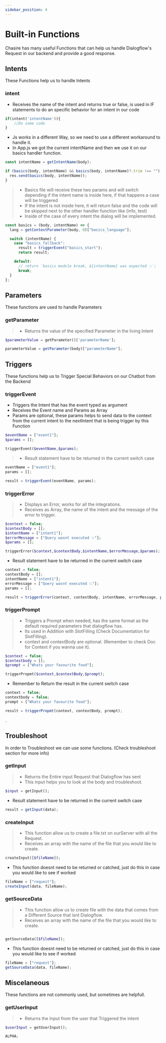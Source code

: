 ```yaml
---
sidebar_position: 4
---
```


# Built-in Functions


Chasire has many useful Functions that can help us handle Dialogflow's Request in our backend and provide a good response.

## Intents

These Functions help us to handle Intents

### intent

<Tabs>
<TabItem value="php" label="PHP">

- Receives the name of the intent and returns true or false, is used in IF statements to do an specific behavior for an intent in our code

```php
if(intent('intentName')){
    //Do some code
}
```

</TabItem>
<TabItem value="nodejs" label="Node.js">

- Js works in a different Way, so we need to use a different workaround to handle it.
- In App.js we got the current intentName and then we use it on our basics handler function.

```js
const intentName = getIntentName(body);

if (basics(body, intentName) && basics(body, intentName)?.trim !== "") {
  res.send(basics(body, intentName));
}
```

> - Basics file will receive these two params and will switch depending if the intent name is inside here, if that happens a case will be triggered
> - If the intent is not inside here, it will return false and the code will be skipped next to the other handler function like (info, test)
> - Inside of the case of every intent the dialog will be implemented.

```js
const basics = (body, intentName) => {
  lang = getContextParameter(body, 0)["basics_language"];

  switch (intentName) {
    case "basics_fallback":
      result = triggerEvent("basics_start");
      return result;

    default:
      // return `basics module break, ${intentName} was expected 💥`;
      break;
  }
};
```

</TabItem>
</Tabs>

## Parameters

These functions are used to handle Parameters

### getParameter

> - Returns the value of the specified Parameter in the living Intent

<Tabs>
<TabItem value="php" label="PHP">

```php
$parameterValue = getParameter()['parameterName'];
```

</TabItem>
<TabItem value="nodejs" label="Node.js">

```js
parameterValue = getParameter(body)["parameterName"];
```

</TabItem>
</Tabs>

## Triggers

These functions help us to Trigger Special Behaviors on our Chatbot from the Backend

### triggerEvent

- Triggers the Intent that has the event typed as argument
- Receives the Event name and Params as Array
- Params are optional, these params helps to send data to the context from the current intent to the nextIntent that is being trigger by this Function

<Tabs>
<TabItem value="php" label="PHP">

```php
$eventName = ["event1"];
$params = [];

triggerEvent($eventName,$params);
```

</TabItem>
<TabItem value="nodejs" label="Node.js">

> - Result statement have to be returned in the current switch case

```js
eventName = ["event1"];
params = [];

result = triggerEvent(eventName, params);
```

</TabItem>
</Tabs>

### triggerError

> - Displays an Error, works for all the integrations.
> - Receives as Array, the name of the intent and the message of the error to trigger.

<Tabs>
<TabItem value="php" label="PHP">

```php
$context = false;
$contextBody = [];
$intentName = ["intent1"];
$errorMessage = ["Query wasnt executed 💥"];
$params = [];

triggerError($context,$contextBody,$intentName,$errorMessage,$params);
```

</TabItem>
<TabItem value="nodejs" label="Node.js">

- Result statement have to be returned in the current switch case

```js
context = false;
contextBody = [];
intentName = ["intent1"];
errorMessage = ["Query wasnt executed 💥"];
params = [];

result = triggerError(context, contextBody, intentName, errorMessage, params);
```

</TabItem>
</Tabs>

### triggerPrompt

> - Triggers a Prompt when needed, has the same format as the default required parameters that dialogflow has.
> - Its used in Addition with SlotFilling (Check Documentation for SlotFilling).
> - context and contextBody are optional. (Remember to check Doc for Context if you wanna use it).

<Tabs>
<TabItem value="php" label="PHP">

```php
$context = false;
$contextbody = [];
$prompt = ["Whats your favourite food"];

triggerPropmt($context,$contextBody,$prompt);
```

</TabItem>
<TabItem value="nodejs" label="Node.js">

- Remember to Return the result in the current switch case

```js
context = false;
contextbody = false;
prompt = ["Whats your favourite food"];

result = triggerPropmt(context, contextBody, prompt);
```

</TabItem>
</Tabs>

.

## Troubleshoot

In order to Troubleshoot we can use some functions. (Check troubleshoot section for more info)

### getInput

> - Returns the Entire input Request that Dialogflow has sent
> - This input helps you to look at the body and troubleshoot.

<Tabs>
<TabItem value="php" label="PHP">

```php
$input = getInput();
```

</TabItem>
<TabItem value="nodejs" label="Node.js">

- Result statement have to be returned in the current switch case

```js
result = getInput(data);
```

</TabItem>
</Tabs>

### createInput

> - This function allow us to create a file.txt on ourServer with all the Request.
> - Receives an array with the name of the file that you would like to create.

<Tabs>
<TabItem value="php" label="PHP">

```php
createInput([$fileName]);
```

</TabItem>
<TabItem value="nodejs" label="Node.js">

- This function doesnt need to be returned or catched, just do this in case you would like to see if worked

```js
fileName = ["request"];
createInput(data, fileName);
```

</TabItem>
</Tabs>

### getSourceData

> - This function allow us to create file with the data that comes from a Different Source that isnt Dialogflow.
> - Receives an array with the name of the file that you would like to create.

<Tabs>
<TabItem value="php" label="PHP">

```php

getSourceData([$fileName]);
```

</TabItem>
<TabItem value="nodejs" label="Node.js">

- This function doesnt need to be returned or catched, just do this in case you would like to see if worked

```js
fileName = ["request"];
getSourceData(data, fileName);
```

</TabItem>
</Tabs>

## Miscelaneous

These functions are not commonly used, but sometimes are helpfull.

### getUserInput

> - Returns the Input from the user that Triggered the intent

<Tabs>
<TabItem value="php" label="PHP">

```php
$userInput = getUserInput();
```

</TabItem>
<TabItem value="nodejs" label="Node.js">

```js
ALPHA;
```

</TabItem>
</Tabs>
